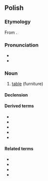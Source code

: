 {{also|stoł|Appendix:Variations of "stol"}}
==Polish==

===Etymology===
From {{inh|pl|sla-pro|*stolъ}}.

===Pronunciation===
* {{IPA|[stuw]|lang=pl}}
* {{audio|Pl-stół.ogg|audio|lang=pl}}

===Noun===
{{pl-noun|m-in|dim=stolik}}

# [[table]] (furniture)

====Declension====
{{pl-decl-noun-masc-inani|sto|ł|u|stół}}

====Derived terms====
* {{l|pl|stołować}}
* {{l|pl|stołowy}}
* {{l|pl|stołek}}
* {{l|pl|stołeczek}}
* {{l|pl|stołówka}}

====Related terms====
* {{l|pl|stolarz}}
* {{l|pl|stolec}}
* {{l|pl|stolica}}
* {{l|pl|stolnica}}